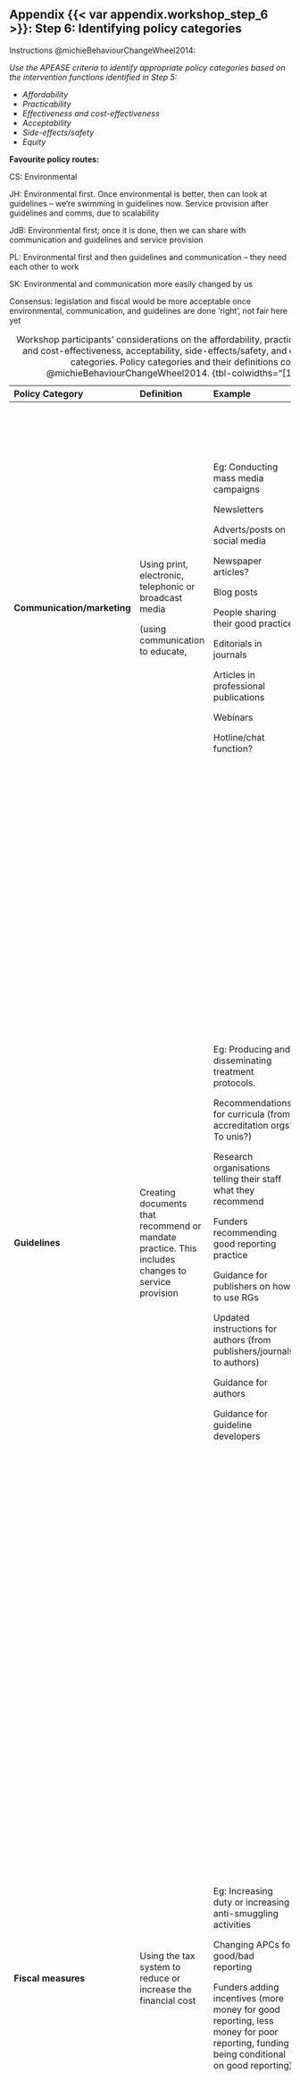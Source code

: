 ## Appendix {{< var appendix.workshop_step_6 >}}: Step 6: Identifying policy categories {.appendix}

Instructions @michieBehaviourChangeWheel2014:

*Use the APEASE criteria to identify appropriate policy categories based on the intervention functions identified in Step 5:*

-   *Affordability*
-   *Practicability*
-   *Effectiveness and cost-effectiveness*
-   *Acceptability*
-   *Side-effects/safety*
-   *Equity*

**Favourite policy routes:** 

CS: Environmental  

JH: Environmental first. Once environmental is better, then can look at guidelines – we’re swimming in guidelines now. Service provision after guidelines and comms, due to scalability 

JdB: Environmental first; once it is done, then we can share with communication and guidelines and service provision 

PL: Environmental first and then guidelines and communication – they need each other to work 

SK: Environmental and communication more easily changed by us 

Consensus: legislation and fiscal would be more acceptable once environmental, communication, and guidelines are done ‘right’, not fair here yet

\newpage

\blandscape

+-----------------------------------+---------------------------------------------------------------------------------------------------+--------------------------------------------------------------------------------------------------------------------------------------------------------------------------------------------------------------------------------------------+---------------------------------------------------------------------------------------------------------------------------------------------------------------------------------------------------------------------------------------------------------------------------------------------------------------------------------+
| **Policy Category**               | **Definition**                                                                                    | **Example**                                                                                                                                                                                                                                | **APEASE**                                                                                                                                                                                                                                                                                                                      |
+:==================================+:==================================================================================================+:===========================================================================================================================================================================================================================================+:================================================================================================================================================================================================================================================================================================================================+
| **Communication/marketing**       | Using print, electronic, telephonic or broadcast media                                            | Eg: Conducting mass media campaigns                                                                                                                                                                                                        | **Affordability:** some are and some aren’t affordable                                                                                                                                                                                                                                                                          |
|                                   |                                                                                                   |                                                                                                                                                                                                                                            |                                                                                                                                                                                                                                                                                                                                 |
|                                   | (using communication to educate,                                                                  | Newsletters                                                                                                                                                                                                                                | **Practicability:** all practical and not difficult to do, except the chat                                                                                                                                                                                                                                                      |
|                                   |                                                                                                   |                                                                                                                                                                                                                                            |                                                                                                                                                                                                                                                                                                                                 |
|                                   |                                                                                                   | Adverts/posts on social media                                                                                                                                                                                                              | **(Cost)-Effectiveness:** it will be cost-effective if the right marketing professionals are available to help planning                                                                                                                                                                                                         |
|                                   |                                                                                                   |                                                                                                                                                                                                                                            |                                                                                                                                                                                                                                                                                                                                 |
|                                   |                                                                                                   | Newspaper articles?                                                                                                                                                                                                                        | **Acceptability:** there won’t be problems of acceptability                                                                                                                                                                                                                                                                     |
|                                   |                                                                                                   |                                                                                                                                                                                                                                            |                                                                                                                                                                                                                                                                                                                                 |
|                                   |                                                                                                   | Blog posts                                                                                                                                                                                                                                 | **Side-effects/safety:** overload? (which can be prevented by proper planning)                                                                                                                                                                                                                                                  |
|                                   |                                                                                                   |                                                                                                                                                                                                                                            |                                                                                                                                                                                                                                                                                                                                 |
|                                   |                                                                                                   | People sharing their good practice                                                                                                                                                                                                         | **Equity:** equity can be good if targeting is adequately planned                                                                                                                                                                                                                                                               |
|                                   |                                                                                                   |                                                                                                                                                                                                                                            |                                                                                                                                                                                                                                                                                                                                 |
|                                   |                                                                                                   | Editorials in journals                                                                                                                                                                                                                     |                                                                                                                                                                                                                                                                                                                                 |
|                                   |                                                                                                   |                                                                                                                                                                                                                                            |                                                                                                                                                                                                                                                                                                                                 |
|                                   |                                                                                                   | Articles in professional publications                                                                                                                                                                                                      |                                                                                                                                                                                                                                                                                                                                 |
|                                   |                                                                                                   |                                                                                                                                                                                                                                            |                                                                                                                                                                                                                                                                                                                                 |
|                                   |                                                                                                   | Webinars                                                                                                                                                                                                                                   |                                                                                                                                                                                                                                                                                                                                 |
|                                   |                                                                                                   |                                                                                                                                                                                                                                            |                                                                                                                                                                                                                                                                                                                                 |
|                                   |                                                                                                   | Hotline/chat function?                                                                                                                                                                                                                     |                                                                                                                                                                                                                                                                                                                                 |
+-----------------------------------+---------------------------------------------------------------------------------------------------+--------------------------------------------------------------------------------------------------------------------------------------------------------------------------------------------------------------------------------------------+---------------------------------------------------------------------------------------------------------------------------------------------------------------------------------------------------------------------------------------------------------------------------------------------------------------------------------+
| **Guidelines**                    | Creating documents that recommend or mandate practice. This includes changes to service provision | Eg: Producing and disseminating treatment protocols.                                                                                                                                                                                       | **Affordability:** development of sets of rules required work hours; implementation is not a problem for cost (lawyers can cost a lot!) - it depends on who works                                                                                                                                                               |
|                                   |                                                                                                   |                                                                                                                                                                                                                                            |                                                                                                                                                                                                                                                                                                                                 |
|                                   |                                                                                                   | Recommendations for curricula (from accreditation orgs? To unis?)                                                                                                                                                                          | **Practicability:** not difficult to write new rules/guidance, especially when using existing frameworks                                                                                                                                                                                                                        |
|                                   |                                                                                                   |                                                                                                                                                                                                                                            |                                                                                                                                                                                                                                                                                                                                 |
|                                   |                                                                                                   | Research organisations telling their staff what they recommend                                                                                                                                                                             | **(Cost)-Effectiveness:** cost-effectiveness depends on whether the guidance is actually used, which is likely to require some form of enforcement (someone to check). There is also a cost to folks using guidance, as takes time – is that time commitment giving them something?                                             |
|                                   |                                                                                                   |                                                                                                                                                                                                                                            |                                                                                                                                                                                                                                                                                                                                 |
|                                   |                                                                                                   | Funders recommending good reporting practice                                                                                                                                                                                               | **Acceptability:** possibly low, if things are rules that researchers HAVE to follow – might feel dictated to. Acceptability possibly dependent on who produces the guidance – some researchers are looking for help and might appreciate                                                                                       |
|                                   |                                                                                                   |                                                                                                                                                                                                                                            |                                                                                                                                                                                                                                                                                                                                 |
|                                   |                                                                                                   | Guidance for publishers on how to use RGs                                                                                                                                                                                                  | **Side-effects/safety:** researchers exodus, when talking about dictated rules?                                                                                                                                                                                                                                                 |
|                                   |                                                                                                   |                                                                                                                                                                                                                                            |                                                                                                                                                                                                                                                                                                                                 |
|                                   |                                                                                                   | Updated instructions for authors (from publishers/journals to authors)                                                                                                                                                                     | **Equity:** independent researchers (who don’t get institutional support) will have problems.                                                                                                                                                                                                                                   |
|                                   |                                                                                                   |                                                                                                                                                                                                                                            |                                                                                                                                                                                                                                                                                                                                 |
|                                   |                                                                                                   | Guidance for authors                                                                                                                                                                                                                       | Language that guidance is available in. Accessibility of guidance.                                                                                                                                                                                                                                                              |
|                                   |                                                                                                   |                                                                                                                                                                                                                                            |                                                                                                                                                                                                                                                                                                                                 |
|                                   |                                                                                                   | Guidance for guideline developers                                                                                                                                                                                                          |                                                                                                                                                                                                                                                                                                                                 |
+-----------------------------------+---------------------------------------------------------------------------------------------------+--------------------------------------------------------------------------------------------------------------------------------------------------------------------------------------------------------------------------------------------+---------------------------------------------------------------------------------------------------------------------------------------------------------------------------------------------------------------------------------------------------------------------------------------------------------------------------------+
| **Fiscal measures**               | Using the tax system to reduce or increase the financial cost                                     | Eg: Increasing duty or increasing anti-smuggling activities                                                                                                                                                                                | **Affordability:** Would cost publishers / funders a great deal. But the measures proposed increase the affordability of good reporting for authors.                                                                                                                                                                            |
|                                   |                                                                                                   |                                                                                                                                                                                                                                            |                                                                                                                                                                                                                                                                                                                                 |
|                                   |                                                                                                   | Changing APCs for good/bad reporting                                                                                                                                                                                                       | **Practicability:** difficult because it requires additional checks. Publisher/funder has to make a judgement of good reporting, which might be challenging, particularly when guidance isn’t clear.                                                                                                                            |
|                                   |                                                                                                   |                                                                                                                                                                                                                                            |                                                                                                                                                                                                                                                                                                                                 |
|                                   |                                                                                                   | Funders adding incentives (more money for good reporting, less money for poor reporting, funding being conditional on good reporting)                                                                                                      | **(Cost)-Effectiveness:**                                                                                                                                                                                                                                                                                                       |
|                                   |                                                                                                   |                                                                                                                                                                                                                                            |                                                                                                                                                                                                                                                                                                                                 |
|                                   |                                                                                                   |                                                                                                                                                                                                                                            | **Acceptability:** Publishers might not like having to do more work. Authors already struggle with reporting – can see push back particularly from those who are judged negatively.                                                                                                                                             |
|                                   |                                                                                                   |                                                                                                                                                                                                                                            |                                                                                                                                                                                                                                                                                                                                 |
|                                   |                                                                                                   |                                                                                                                                                                                                                                            | **Side-effects/safety:** Bias when publishers/funders judge reporting quality                                                                                                                                                                                                                                                   |
|                                   |                                                                                                   |                                                                                                                                                                                                                                            |                                                                                                                                                                                                                                                                                                                                 |
|                                   |                                                                                                   |                                                                                                                                                                                                                                            | **Equity:** Issues around who can access and use the guidance, who gets support and education. to report well.                                                                                                                                                                                                                  |
+-----------------------------------+---------------------------------------------------------------------------------------------------+--------------------------------------------------------------------------------------------------------------------------------------------------------------------------------------------------------------------------------------------+---------------------------------------------------------------------------------------------------------------------------------------------------------------------------------------------------------------------------------------------------------------------------------------------------------------------------------+
| **Legislation**                   | Making or changing laws                                                                           | Eg: Prohibiting sale or use                                                                                                                                                                                                                | **Affordability:** Publishers’ policies: cheap for us, some campaigning needed. Could be less affordable for publishers, if they lose authors or if they need to enforce.                                                                                                                                                       |
|                                   |                                                                                                   |                                                                                                                                                                                                                                            |                                                                                                                                                                                                                                                                                                                                 |
|                                   |                                                                                                   | Publishers/journals refusing to publish poorly reported articles                                                                                                                                                                           | ‘Research police’: expensive: lots of campaigning, development, etc.                                                                                                                                                                                                                                                            |
|                                   |                                                                                                   |                                                                                                                                                                                                                                            |                                                                                                                                                                                                                                                                                                                                 |
|                                   |                                                                                                   | Publishers require that their journals must enforce RG use                                                                                                                                                                                 | **Practicability:** ‘Research police’: impractical, a lot of work, difficult to do. Publishers: we have existing relationships to lean on, difficult but plausible. A lot of time, money, knowledge for publishers to check RG use – high barrier? If authors find RGs difficult to use, why would publishers be any different? |
|                                   |                                                                                                   |                                                                                                                                                                                                                                            |                                                                                                                                                                                                                                                                                                                                 |
|                                   |                                                                                                   | Legislation requiring journals/publishers to use reporting standards (research police)                                                                                                                                                     | **(Cost)-Effectiveness:** Unsure, but feeling is that it would be a lot of work for potentially little gain, potentially much gain, depending on whether things worked and whether enforcement was done or not.                                                                                                                 |
|                                   |                                                                                                   |                                                                                                                                                                                                                                            |                                                                                                                                                                                                                                                                                                                                 |
|                                   |                                                                                                   | Mandating that funders use reporting quality of protocols as a condition for funding (eg, UKRI **could** make this a condition of the way MRC etc gives out funding; could be done via wider orgs, such as the way the EU has mandated OA) | **Acceptability:** Researcher pushback? Publisher pushback?                                                                                                                                                                                                                                                                     |
|                                   |                                                                                                   |                                                                                                                                                                                                                                            |                                                                                                                                                                                                                                                                                                                                 |
|                                   |                                                                                                   |                                                                                                                                                                                                                                            | **Side-effects/safety:** Authors might avoid publishers/funders that mandate RGs.                                                                                                                                                                                                                                               |
|                                   |                                                                                                   |                                                                                                                                                                                                                                            |                                                                                                                                                                                                                                                                                                                                 |
|                                   |                                                                                                   |                                                                                                                                                                                                                                            | **Equity:** Authors from lower resource areas could be negatively affected – it isn’t fair to be penalised if they haven’t had education / unable to access guidance (due to copyright).                                                                                                                                        |
+-----------------------------------+---------------------------------------------------------------------------------------------------+--------------------------------------------------------------------------------------------------------------------------------------------------------------------------------------------------------------------------------------------+---------------------------------------------------------------------------------------------------------------------------------------------------------------------------------------------------------------------------------------------------------------------------------------------------------------------------------+
| **Environmental/social planning** | Designing and/or controlling the physical or social environment                                   | Adding Q&As and forums to the EQUATOR website / RG websites                                                                                                                                                                                | **Affordability:** Some of affordable, and are scalable (can make a few small changes at a time). Journal submission system changes could expensive for publishers.                                                                                                                                                             |
|                                   |                                                                                                   |                                                                                                                                                                                                                                            |                                                                                                                                                                                                                                                                                                                                 |
|                                   |                                                                                                   | Improving the design of the EQUATOR website / RG websites to make them easier to use                                                                                                                                                       | **Practicability:** Many of these are practical for us and RG developers.  Journal submission systems are trickier though.                                                                                                                                                                                                      |
|                                   |                                                                                                   |                                                                                                                                                                                                                                            |                                                                                                                                                                                                                                                                                                                                 |
|                                   |                                                                                                   | Changing journal submission systems                                                                                                                                                                                                        | **(Cost)-Effectiveness:** small change, big impact for many of these. Reporting clinics could be less cost effective, as reaching fewer people.                                                                                                                                                                                 |
|                                   |                                                                                                   |                                                                                                                                                                                                                                            |                                                                                                                                                                                                                                                                                                                                 |
|                                   |                                                                                                   | Posters/reminders in physical environments where researchers are (e.g., universities, hospitals)                                                                                                                                           | **Acceptability:** RG developers likely to be happy with us making these changes or recommendations, as close relationships. Researchers likely to really like these options, as often looking for help and guidance                                                                                                            |
|                                   |                                                                                                   |                                                                                                                                                                                                                                            |                                                                                                                                                                                                                                                                                                                                 |
|                                   |                                                                                                   |                                                                                                                                                                                                                                            | **Side-effects/safety:** Potentially overwhelming for us                                                                                                                                                                                                                                                                        |
|                                   |                                                                                                   |                                                                                                                                                                                                                                            |                                                                                                                                                                                                                                                                                                                                 |
|                                   |                                                                                                   |                                                                                                                                                                                                                                            | **Equity:** Time zones, languages,                                                                                                                                                                                                                                                                                              |
+-----------------------------------+---------------------------------------------------------------------------------------------------+--------------------------------------------------------------------------------------------------------------------------------------------------------------------------------------------------------------------------------------------+---------------------------------------------------------------------------------------------------------------------------------------------------------------------------------------------------------------------------------------------------------------------------------------------------------------------------------+
| **Service provision**             | Helpline: somewhere that people can come and get help from                                        | Training, eg Pubschool, in person, MOOC,                                                                                                                                                                                                   | **Affordability:** Depends on the service, but many would be less affordable for EQUATOR: lots of time to reach only a small number of people.                                                                                                                                                                                  |
|                                   |                                                                                                   |                                                                                                                                                                                                                                            |                                                                                                                                                                                                                                                                                                                                 |
|                                   | Delivering training                                                                               | Interactive chat                                                                                                                                                                                                                           | Could be something that we provide commercially.                                                                                                                                                                                                                                                                                |
|                                   |                                                                                                   |                                                                                                                                                                                                                                            |                                                                                                                                                                                                                                                                                                                                 |
|                                   | Could be things offered by us, by institutions, by journals, by third parties                     | ‘Reporting clinics’ where people can get help                                                                                                                                                                                              | Could be an affordable way for funders / journals / universities to provide help, meeting their research integrity requirements                                                                                                                                                                                                 |
|                                   |                                                                                                   |                                                                                                                                                                                                                                            |                                                                                                                                                                                                                                                                                                                                 |
|                                   |                                                                                                   | University’s own ‘reporting guideline help space’                                                                                                                                                                                          | **Practicability:** For EQUATOR, a lot of time required. Possibly not practical unless could get specific funding for it. Services offered by funders / journals / universities: could be sensible at scale, but specific support might be lost in the generic support that everyone would need.                                |
|                                   |                                                                                                   |                                                                                                                                                                                                                                            |                                                                                                                                                                                                                                                                                                                                 |
|                                   |                                                                                                   | Writing centres, publication officers                                                                                                                                                                                                      | **(Cost)-Effectiveness:** Depends on the amount of benefit to providing organisation. If automated, could be a very cost-effective option.                                                                                                                                                                                      |
|                                   |                                                                                                   |                                                                                                                                                                                                                                            |                                                                                                                                                                                                                                                                                                                                 |
|                                   |                                                                                                   | Third-party services, like a reporting quality check from a company                                                                                                                                                                        | **Acceptability:** Researchers appreciate offered help, but they need to know it exists and that it is helpful. Danger that it could be seen as another red tape thing to get through when designing research. Depends on the format of the help – is it timeous, actionable, how much work does it make for the researchers?   |
|                                   |                                                                                                   |                                                                                                                                                                                                                                            |                                                                                                                                                                                                                                                                                                                                 |
|                                   |                                                                                                   | Funders offering help to their recipients.                                                                                                                                                                                                 | **Side-effects/safety:** Would need to be effective help / to a quality standard to ensure researchers aren’t negatively affected by the help. Eventually the only people using it would be junior / new researchers. Would need to be clear that the help doesn’t mean a guarantee of publication / don’t mislead              |
|                                   |                                                                                                   |                                                                                                                                                                                                                                            |                                                                                                                                                                                                                                                                                                                                 |
|                                   |                                                                                                   | Sponsors offering help to their sponsorees’ research                                                                                                                                                                                       | **Equity:** If a paid service, then not equitable. If by funder / sponsor, then only people connected to more wealthy funders / sponsors would be benefit                                                                                                                                                                       |
|                                   |                                                                                                   |                                                                                                                                                                                                                                            |                                                                                                                                                                                                                                                                                                                                 |
|                                   |                                                                                                   | Journals offering help to their authors                                                                                                                                                                                                    |                                                                                                                                                                                                                                                                                                                                 |
|                                   |                                                                                                   |                                                                                                                                                                                                                                            |                                                                                                                                                                                                                                                                                                                                 |
|                                   |                                                                                                   | Universities offering help to their members                                                                                                                                                                                                |                                                                                                                                                                                                                                                                                                                                 |
+-----------------------------------+---------------------------------------------------------------------------------------------------+--------------------------------------------------------------------------------------------------------------------------------------------------------------------------------------------------------------------------------------------+---------------------------------------------------------------------------------------------------------------------------------------------------------------------------------------------------------------------------------------------------------------------------------------------------------------------------------+

: Workshop participants' considerations on the affordability, practicability, effectiveness and cost-effectiveness, acceptability, side-effects/safety, and equitability of policy categories. Policy categories and their definitions come from @michieBehaviourChangeWheel2014. {tbl-colwidths="\[15,15,35,35\]"}

\elandscape